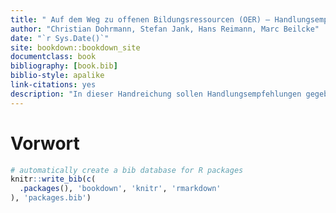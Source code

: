 ```yaml
--- 
title: " Auf dem Weg zu offenen Bildungsressourcen (OER) – Handlungsempfehlungen zur Implementierung von OER an Brandenburger Hochschulen"
author: "Christian Dohrmann, Stefan Jank, Hans Reimann, Marc Beilcke"
date: "`r Sys.Date()`"
site: bookdown::bookdown_site
documentclass: book
bibliography: [book.bib]
biblio-style: apalike
link-citations: yes
description: "In dieser Handreichung sollen Handlungsempfehlungen gegebn werden, wie Strukturen geschaffen werden können, um OER an Brandenburger Hochschulen zu verankern."
---
```


# Vorwort


```r
# automatically create a bib database for R packages
knitr::write_bib(c(
  .packages(), 'bookdown', 'knitr', 'rmarkdown'
), 'packages.bib')
```
